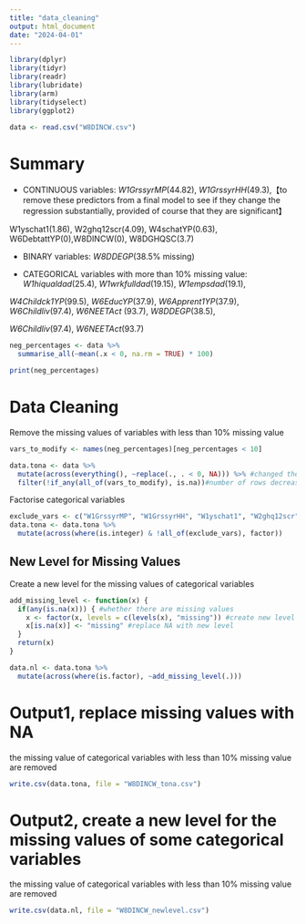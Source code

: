 ```yaml
---
title: "data_cleaning"
output: html_document
date: "2024-04-01"
---
```


```r
library(dplyr)       
library(tidyr)      
library(readr)      
library(lubridate)
library(arm)
library(tidyselect)
library(ggplot2)
```


```r
data <- read.csv("W8DINCW.csv")
```


# Summary

- CONTINUOUS variables: *W1GrssyrMP*(44.82), *W1GrssyrHH*(49.3),【to remove these predictors from a final model to see if they change the 
regression substantially, provided of course that they are significant】

W1yschat1(1.86), W2ghq12scr(4.09), W4schatYP(0.63), W6DebtattYP(0),W8DINCW(0), W8DGHQSC(3.7)


- BINARY variables: *W8DDEGP*(38.5% missing)


- CATEGORICAL variables with more than 10% missing value: *W1hiqualdad*(25.4), *W1wrkfulldad*(19.15), *W1empsdad*(19.1),

*W4Childck1YP*(99.5), *W6EducYP*(37.9), *W6Apprent1YP*(37.9), *W6Childliv*(97.4), *W6NEETAct* (93.7), *W8DDEGP*(38.5),

*W6Childliv*(97.4), *W6NEETAct*(93.7)

```r
neg_percentages <- data %>%
  summarise_all(~mean(.x < 0, na.rm = TRUE) * 100)

print(neg_percentages)
```
# Data Cleaning

Remove the missing values of variables with less than 10% missing value
```r
vars_to_modify <- names(neg_percentages)[neg_percentages < 10]

data.tona <- data %>%
  mutate(across(everything(), ~replace(., . < 0, NA))) %>% #changed the negative values to NA
  filter(!if_any(all_of(vars_to_modify), is.na))#number of rows decreases from 5792 to 3265
```

Factorise categorical variables
```r
exclude_vars <- c("W1GrssyrMP", "W1GrssyrHH", "W1yschat1", "W2ghq12scr", "W4schatYP", "W6DebtattYP", "W8DINCW", "W8DGHQSC")
data.tona <- data.tona %>%
  mutate(across(where(is.integer) & !all_of(exclude_vars), factor))
```

## New Level for Missing Values

Create a new level for the missing values of categorical variables
```r
add_missing_level <- function(x) {
  if(any(is.na(x))) { #whether there are missing values
    x <- factor(x, levels = c(levels(x), "missing")) #create new level
    x[is.na(x)] <- "missing" #replace NA with new level
  }
  return(x)
}

data.nl <- data.tona %>%
  mutate(across(where(is.factor), ~add_missing_level(.)))
```

# Output1, replace missing values with NA

the missing value of categorical variables with less than 10% missing value are removed

```r
write.csv(data.tona, file = "W8DINCW_tona.csv")
```


# Output2, create a new level for the missing values of some categorical variables

the missing value of categorical variables with less than 10% missing value are removed

```r
write.csv(data.nl, file = "W8DINCW_newlevel.csv")
```



